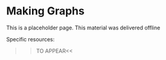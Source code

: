 # Making Graphs

This is a placeholder page. This material was delivered offline

Specific resources:
  
  >>TO APPEAR<<